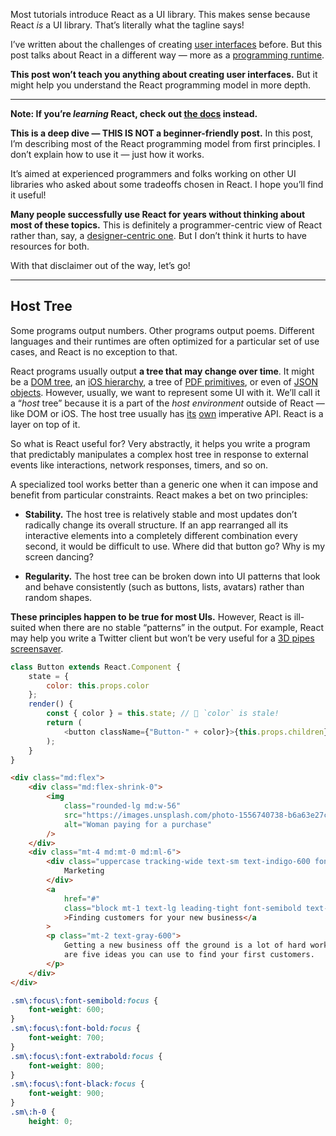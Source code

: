 
Most tutorials introduce React as a UI library. This makes sense because React _is_ a UI library. That’s literally what the tagline says!

I’ve written about the challenges of creating [user interfaces](/the-elements-of-ui-engineering/) before. But this post talks about React in a different way — more as a [programming runtime](https://en.wikipedia.org/wiki/Runtime_system).

**This post won’t teach you anything about creating user interfaces.** But it might help you understand the React programming model in more depth.

---

**Note: If you’re _learning_ React, check out [the docs](https://reactjs.org/docs/getting-started.html#learn-react) instead.**

**This is a deep dive — THIS IS NOT a beginner-friendly post.** In this post, I’m describing most of the React programming model from first principles. I don’t explain how to use it — just how it works.

It’s aimed at experienced programmers and folks working on other UI libraries who asked about some tradeoffs chosen in React. I hope you’ll find it useful!

**Many people successfully use React for years without thinking about most of these topics.** This is definitely a programmer-centric view of React rather than, say, a [designer-centric one](http://mrmrs.cc/writing/2016/04/21/developing-ui/). But I don’t think it hurts to have resources for both.

With that disclaimer out of the way, let’s go!

---

## Host Tree

Some programs output numbers. Other programs output poems. Different languages and their runtimes are often optimized for a particular set of use cases, and React is no exception to that.

React programs usually output **a tree that may change over time**. It might be a [DOM tree](https://www.npmjs.com/package/react-dom), an [iOS hierarchy](https://developer.apple.com/library/archive/documentation/General/Conceptual/Devpedia-CocoaApp/View%20Hierarchy.html), a tree of [PDF primitives](https://react-pdf.org/), or even of [JSON objects](https://reactjs.org/docs/test-renderer.html). However, usually, we want to represent some UI with it. We’ll call it a “_host_ tree” because it is a part of the _host environment_ outside of React — like DOM or iOS. The host tree usually has [its](https://developer.mozilla.org/en-US/docs/Web/API/Node/appendChild) [own](https://developer.apple.com/documentation/uikit/uiview/1622616-addsubview) imperative API. React is a layer on top of it.

So what is React useful for? Very abstractly, it helps you write a program that predictably manipulates a complex host tree in response to external events like interactions, network responses, timers, and so on.

A specialized tool works better than a generic one when it can impose and benefit from particular constraints. React makes a bet on two principles:

-   **Stability.** The host tree is relatively stable and most updates don’t radically change its overall structure. If an app rearranged all its interactive elements into a completely different combination every second, it would be difficult to use. Where did that button go? Why is my screen dancing?

-   **Regularity.** The host tree can be broken down into UI patterns that look and behave consistently (such as buttons, lists, avatars) rather than random shapes.

**These principles happen to be true for most UIs.** However, React is ill-suited when there are no stable “patterns” in the output. For example, React may help you write a Twitter client but won’t be very useful for a [3D pipes screensaver](https://www.youtube.com/watch?v=Uzx9ArZ7MUU).

```js
class Button extends React.Component {
	state = {
		color: this.props.color
	};
	render() {
		const { color } = this.state; // 🔴 `color` is stale!
		return (
			<button className={"Button-" + color}>{this.props.children}</button>
		);
	}
}
```

```html
<div class="md:flex">
	<div class="md:flex-shrink-0">
		<img
			class="rounded-lg md:w-56"
			src="https://images.unsplash.com/photo-1556740738-b6a63e27c4df?ixlib=rb-1.2.1&ixid=eyJhcHBfaWQiOjEyMDd9&auto=format&fit=crop&w=448&q=80"
			alt="Woman paying for a purchase"
		/>
	</div>
	<div class="mt-4 md:mt-0 md:ml-6">
		<div class="uppercase tracking-wide text-sm text-indigo-600 font-bold">
			Marketing
		</div>
		<a
			href="#"
			class="block mt-1 text-lg leading-tight font-semibold text-gray-900 hover:underline"
			>Finding customers for your new business</a
		>
		<p class="mt-2 text-gray-600">
			Getting a new business off the ground is a lot of hard work. Here
			are five ideas you can use to find your first customers.
		</p>
	</div>
</div>
```

```css
.sm\:focus\:font-semibold:focus {
	font-weight: 600;
}
.sm\:focus\:font-bold:focus {
	font-weight: 700;
}
.sm\:focus\:font-extrabold:focus {
	font-weight: 800;
}
.sm\:focus\:font-black:focus {
	font-weight: 900;
}
.sm\:h-0 {
	height: 0;
```
